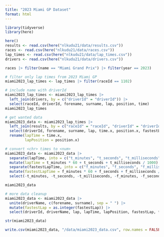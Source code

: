 ```yaml
---
title: "2023 Miami GP Dataset"
format: html
---
```


```r
library(tidyverse)
library(here)
```

```r
here()
results <- read.csv(here("nlkudu21/data/results.csv"))
races <- read.csv(here("nlkudu21/data/races.csv"))
lap_times <- read.csv(here("nlkudu21/data/lap_times.csv"))
drivers <- read.csv(here("nlkudu21/data/drivers.csv"))
```

```r
races |> filter(name == "Miami Grand Prix") |> filter(year == 2023)
```

```r
# filter only lap times from 2023 Miami GP
miami2023_lap_times <- lap_times |> filter(raceId == 1102)
```

```r
# include name with driverId
miami2023_lap_times <- miami2023_lap_times |> 
  left_join(drivers, by = c("driverId" = "driverId")) |>
  select(raceId, driverId, forename, surname, lap, position, time)
miami2023_lap_times
```

```r
# get wanted data
miami2023_data <- miami2023_lap_times |> 
  left_join(results, by = c("raceId" = "raceId", "driverId" = "driverId")) |> 
  select(driverId, forename, surname, lap, time.x, position.x, fastestLap, fastestLapTime) |>
  rename(lapTime = time.x, 
         lapPosition = position.x)

# convert <chr> times to <num>
miami2023_data <- miami2023_data |>
  separate(lapTime, into = c("t_minutes", "t_seconds", "t_milliseconds"), sep = "[:.]", convert = TRUE) |>
  mutate(lapTime = t_minutes * 60 + t_seconds + t_milliseconds / 1000) |>
  separate(fastestLapTime, into = c("f_minutes", "f_seconds", "f_milliseconds"), sep = "[:.]", convert = TRUE) |>
  mutate(fastestLapTime = f_minutes * 60 + f_seconds + f_milliseconds / 1000) |>
  select(-t_minutes, -t_seconds, -t_milliseconds, -f_minutes, -f_seconds, -f_milliseconds)

miami2023_data

# more data cleanup
miami2023_data <- miami2023_data |>
  unite(driverName, c(forename, surname), sep = " ") |>
  mutate(fastestLap = as.integer(fastestLap)) |>
  select(driverId, driverName, lap, lapTime, lapPosition, fastestLap, fastestLapTime)

str(miami2023_data)
```

```r
write.csv(miami2023_data, "/data/miami2023_data.csv", row.names = FALSE)
```


